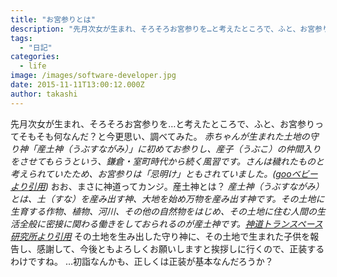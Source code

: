 ```yaml
---
title: "お宮参りとは"
description: "先月次女が生まれ、そろそろお宮参りを…と考えたところで、ふと、お宮参りってそもそも何なんだ？と今更思い、調べてみた。赤ちゃんが生まれた土地の守り神「産土神（うぶ..."
tags:
  - "日記"
categories:
  - life
image: /images/software-developer.jpg
date: 2015-11-11T13:00:12.000Z
author: takashi
---
```



先月次女が生まれ、そろそろお宮参りを…と考えたところで、ふと、お宮参りってそもそも何なんだ？と今更思い、調べてみた。
<em>赤ちゃんが生まれた土地の守り神「産土神（うぶすながみ）」に初めてお参りし、産子（うぶこ）の仲間入りをさせてもらうという、鎌倉・室町時代から続く風習です。さんは穢れたものと考えられていたため、お宮参りは「忌明け」ともされていました。(<a href="http://baby.goo.ne.jp/member/topics_back/topics45/omiya.html">gooベビーより引用</a>)</em>
おお、まさに神道ってカンジ。産土神とは？
<em>産土神（うぶすながみ）とは、土（すな）を産み出す神、大地を始め万物を産み出す神です。その土地に生育する作物、植物、河川、その他の自然物をはじめ、その土地に住む人間の生活全般に密接に関わる働きをしておられるのが産土神です。<a href="http://transpace.jp/shinto/taiyo/ubusunagami-ujigami/">神道トランスペース研究所より引用</a></em>
その土地を生み出した守り神に、その土地で生まれた子供を報告し、感謝して、今後ともよろしくお願いしますと挨拶しに行くので、正装するわけですね。
…初詣なんかも、正しくは正装が基本なんだろうか？